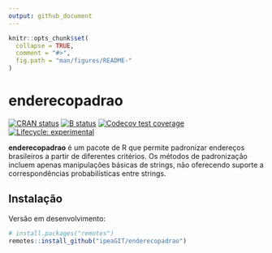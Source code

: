 ```yaml
---
output: github_document
---
```


```r
knitr::opts_chunk$set(
  collapse = TRUE,
  comment = "#>",
  fig.path = "man/figures/README-"
)
```

# enderecopadrao

[![CRAN
status](https://www.r-pkg.org/badges/version/enderecopadrao)](https://CRAN.R-project.org/package=enderecopadrao)
[![B
status](https://github.com/ipeaGIT/enderecopadrao/workflows/check/badge.svg)](https://github.com/ipeaGIT/enderecopadrao/actions?query=workflow%3Acheck)
[![Codecov test
coverage](https://codecov.io/gh/ipeaGIT/enderecopadrao/branch/main/graph/badge.svg)](https://app.codecov.io/gh/ipeaGIT/enderecopadrao?branch=main)
[![Lifecycle:
experimental](https://img.shields.io/badge/lifecycle-experimental-orange.svg)](https://lifecycle.r-lib.org/articles/stages.html)

**enderecopadrao** é um pacote de R que permite padronizar endereços brasileiros
a partir de diferentes critérios. Os métodos de padronização incluem apenas
manipulações básicas de strings, não oferecendo suporte a correspondências
probabilísticas entre strings.

## Instalação

Versão em desenvolvimento:

```r
# install.packages("remotes")
remotes::install_github("ipeaGIT/enderecopadrao")
```
